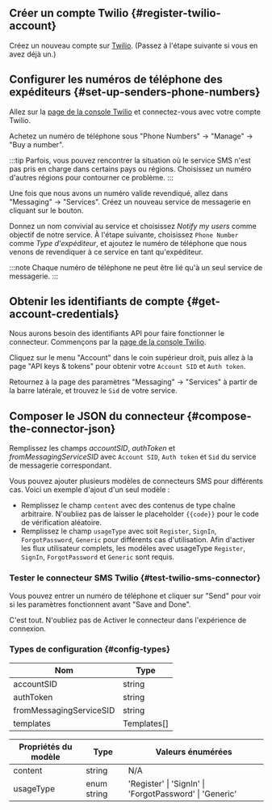 ## Créer un compte Twilio \{#register-twilio-account}

Créez un nouveau compte sur [Twilio](https://www.twilio.com). (Passez à l'étape suivante si vous en avez déjà un.)

## Configurer les numéros de téléphone des expéditeurs \{#set-up-senders-phone-numbers}

Allez sur la [page de la console Twilio](https://console.twilio.com/) et connectez-vous avec votre compte Twilio.

Achetez un numéro de téléphone sous "Phone Numbers" -> "Manage" -> "Buy a number".

:::tip
Parfois, vous pouvez rencontrer la situation où le service SMS n'est pas pris en charge dans certains pays ou régions. Choisissez un numéro d'autres régions pour contourner ce problème.
:::

Une fois que nous avons un numéro valide revendiqué, allez dans "Messaging" -> "Services". Créez un nouveau service de messagerie en cliquant sur le bouton.

Donnez un nom convivial au service et choisissez _Notify my users_ comme objectif de notre service.
À l'étape suivante, choisissez `Phone Number` comme _Type d'expéditeur_, et ajoutez le numéro de téléphone que nous venons de revendiquer à ce service en tant qu'expéditeur.

:::note
Chaque numéro de téléphone ne peut être lié qu'à un seul service de messagerie.
:::

## Obtenir les identifiants de compte \{#get-account-credentials}

Nous aurons besoin des identifiants API pour faire fonctionner le connecteur. Commençons par la [page de la console Twilio](https://console.twilio.com/).

Cliquez sur le menu "Account" dans le coin supérieur droit, puis allez à la page "API keys & tokens" pour obtenir votre `Account SID` et `Auth token`.

Retournez à la page des paramètres "Messaging" -> "Services" à partir de la barre latérale, et trouvez le `Sid` de votre service.

## Composer le JSON du connecteur \{#compose-the-connector-json}

Remplissez les champs _accountSID_, _authToken_ et _fromMessagingServiceSID_ avec `Account SID`, `Auth token` et `Sid` du service de messagerie correspondant.

Vous pouvez ajouter plusieurs modèles de connecteurs SMS pour différents cas. Voici un exemple d'ajout d'un seul modèle :

- Remplissez le champ `content` avec des contenus de type chaîne arbitraire. N'oubliez pas de laisser le placeholder `{{code}}` pour le code de vérification aléatoire.
- Remplissez le champ `usageType` avec soit `Register`, `SignIn`, `ForgotPassword`, `Generic` pour différents cas d'utilisation. Afin d'activer les flux utilisateur complets, les modèles avec usageType `Register`, `SignIn`, `ForgotPassword` et `Generic` sont requis.

### Tester le connecteur SMS Twilio \{#test-twilio-sms-connector}

Vous pouvez entrer un numéro de téléphone et cliquer sur "Send" pour voir si les paramètres fonctionnent avant "Save and Done".

C'est tout. N'oubliez pas de <MainSiteUrl href="/connectors/sms-connectors/#enable-phone-number-sign-up-or-sign-in">Activer le connecteur dans l'expérience de connexion</MainSiteUrl>.

### Types de configuration \{#config-types}

| Nom                     | Type        |
| ----------------------- | ----------- |
| accountSID              | string      |
| authToken               | string      |
| fromMessagingServiceSID | string      |
| templates               | Templates[] |

| Propriétés du modèle | Type        | Valeurs énumérées                                       |
| -------------------- | ----------- | ------------------------------------------------------- |
| content              | string      | N/A                                                     |
| usageType            | enum string | 'Register' \| 'SignIn' \| 'ForgotPassword' \| 'Generic' |

